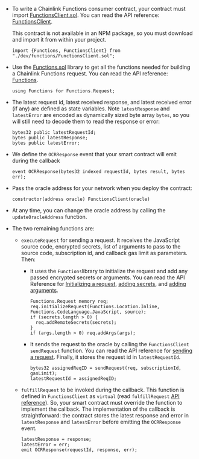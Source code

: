 - To write a Chainlink Functions consumer contract, your contract must import [FunctionsClient.sol](https://github.com/smartcontractkit/chainlink/blob/develop/contracts/src/v0.8/functions/dev/v0_0_0/FunctionsClient.sol). You can read the API reference: [FunctionsClient](/chainlink-functions/api-reference/functions-client).

  This contract is not available in an NPM package, so you must download and import it from within your project.

  ```
  import {Functions, FunctionsClient} from "./dev/functions/FunctionsClient.sol";
  ```

- Use the [Functions.sol](https://github.com/smartcontractkit/chainlink/blob/develop/contracts/src/v0.8/functions/dev/v0_0_0/Functions.sol) library to get all the functions needed for building a Chainlink Functions request. You can read the API reference: [Functions](/chainlink-functions/api-reference/functions).

  ```
  using Functions for Functions.Request;

  ```

- The latest request id, latest received response, and latest received error (if any) are defined as state variables. Note `latestResponse` and `latestError` are encoded as dynamically sized byte array `bytes`, so you will still need to decode them to read the response or error:

  ```
  bytes32 public latestRequestId;
  bytes public latestResponse;
  bytes public latestError;
  ```

- We define the `OCRResponse` event that your smart contract will emit during the callback

  ```
  event OCRResponse(bytes32 indexed requestId, bytes result, bytes err);
  ```

- Pass the oracle address for your network when you deploy the contract:

  ```
  constructor(address oracle) FunctionsClient(oracle)
  ```

- At any time, you can change the oracle address by calling the `updateOracleAddress` function.

- The two remaining functions are:

  - `executeRequest` for sending a request. It receives the JavaScript source code, encrypted secrets, list of arguments to pass to the source code, subscription id, and callback gas limit as parameters. Then:

    - It uses the `Functions`library to initialize the request and add any passed encrypted secrets or arguments. You can read the API Reference for [Initializing a request](/chainlink-functions/api-reference/functions/#initializerequest), [adding secrets](/chainlink-functions/api-reference/functions/#addinlinesecrets), and [adding arguments](/chainlink-functions/api-reference/functions/#addargs).

      ```
      Functions.Request memory req;
      req.initializeRequest(Functions.Location.Inline, Functions.CodeLanguage.JavaScript, source);
      if (secrets.length > 0) {
        req.addRemoteSecrets(secrets);
      }
      if (args.length > 0) req.addArgs(args);
      ```

    - It sends the request to the oracle by calling the `FunctionsClient` `sendRequest` function. You can read the API reference for [sending a request](/chainlink-functions/api-reference/functions-client/#sendrequest). Finally, it stores the request id in `latestRequestId`.

      ```
      bytes32 assignedReqID = sendRequest(req, subscriptionId, gasLimit);
      latestRequestId = assignedReqID;
      ```

  - `fulfillRequest` to be invoked during the callback. This function is defined in `FunctionsClient` as `virtual` (read `fulfillRequest` [API reference](/chainlink-functions/api-reference/functions-client/#fulfillrequest)). So, your smart contract must override the function to implement the callback. The implementation of the callback is straightforward: the contract stores the latest response and error in `latestResponse` and `latestError` before emitting the `OCRResponse` event.

    ```
    latestResponse = response;
    latestError = err;
    emit OCRResponse(requestId, response, err);
    ```
